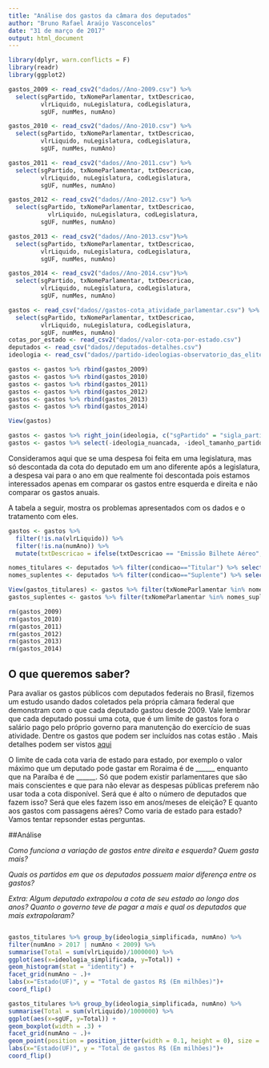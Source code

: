 ```yaml
---
title: "Análise dos gastos da câmara dos deputados"
author: "Bruno Rafael Araújo Vasconcelos"
date: "31 de março de 2017"
output: html_document
---
```


```r
library(dplyr, warn.conflicts = F)
library(readr)
library(ggplot2)

```

```r
gastos_2009 <- read_csv2("dados//Ano-2009.csv") %>% 
  select(sgPartido, txNomeParlamentar, txtDescricao, 
         vlrLiquido, nuLegislatura, codLegislatura, 
         sgUF, numMes, numAno)

gastos_2010 <- read_csv2("dados//Ano-2010.csv") %>% 
  select(sgPartido, txNomeParlamentar, txtDescricao, 
         vlrLiquido, nuLegislatura, codLegislatura, 
         sgUF, numMes, numAno)

gastos_2011 <- read_csv2("dados//Ano-2011.csv") %>% 
  select(sgPartido, txNomeParlamentar, txtDescricao, 
         vlrLiquido, nuLegislatura, codLegislatura, 
         sgUF, numMes, numAno)

gastos_2012 <- read_csv2("dados//Ano-2012.csv") %>% 
  select(sgPartido, txNomeParlamentar, txtDescricao, 
           vlrLiquido, nuLegislatura, codLegislatura, 
         sgUF, numMes, numAno)

gastos_2013 <- read_csv2("dados//Ano-2013.csv")%>% 
  select(sgPartido, txNomeParlamentar, txtDescricao, 
         vlrLiquido, nuLegislatura, codLegislatura, 
         sgUF, numMes, numAno)

gastos_2014 <- read_csv2("dados//Ano-2014.csv")%>% 
  select(sgPartido, txNomeParlamentar, txtDescricao, 
         vlrLiquido, nuLegislatura, codLegislatura, 
         sgUF, numMes, numAno)

gastos <- read_csv("dados//gastos-cota_atividade_parlamentar.csv") %>%
  select(sgPartido, txNomeParlamentar, txtDescricao, 
         vlrLiquido, nuLegislatura, codLegislatura, 
         sgUF, numMes, numAno)
cotas_por_estado <- read_csv2("dados//valor-cota-por-estado.csv")
deputados <- read_csv("dados//deputados-detalhes.csv")
ideologia <- read_csv("dados//partido-ideologias-observatorio_das_elites.csv")

gastos <- gastos %>% rbind(gastos_2009)
gastos <- gastos %>% rbind(gastos_2010)
gastos <- gastos %>% rbind(gastos_2011)
gastos <- gastos %>% rbind(gastos_2012)
gastos <- gastos %>% rbind(gastos_2013)
gastos <- gastos %>% rbind(gastos_2014)

View(gastos)

gastos <- gastos %>% right_join(ideologia, c("sgPartido" = "sigla_partido"))
gastos <- gastos %>% select(-ideologia_nuancada, -ideol_tamanho_partido, -nome_partido)

```

Consideramos aqui que se uma despesa foi feita em uma legislatura, mas só descontada da cota do deputado em um ano diferente após a legislatura, a despesa vai para o ano em que realmente foi descontada pois estamos interessados apenas em comparar os gastos entre esquerda e direita e não comparar os gastos anuais.

A tabela a seguir, mostra os problemas apresentados com os dados e o tratamento com eles.

```r
gastos <- gastos %>% 
  filter(!is.na(vlrLiquido)) %>%
  filter(!is.na(numAno)) %>%
  mutate(txtDescricao = ifelse(txtDescricao == "Emissão Bilhete Aéreo", "PASSAGENS AÉREAS", txtDescricao))

nomes_titulares <- deputados %>% filter(condicao=="Titular") %>% select(nomeParlamentar)
nomes_suplentes <- deputados %>% filter(condicao=="Suplente") %>% select(nomeParlamentar)

View(gastos_titulares) <- gastos %>% filter(txNomeParlamentar %in% nomes_titulares$nomeParlamentar)
gastos_suplentes <- gastos %>% filter(txNomeParlamentar %in% nomes_suplentes$nomeParlamentar)

rm(gastos_2009)
rm(gastos_2010)
rm(gastos_2011)
rm(gastos_2012)
rm(gastos_2013)
rm(gastos_2014)
```

## O que queremos saber?

Para avaliar os gastos públicos com deputados federais no Brasil, fizemos um estudo usando dados coletados pela própria câmara federal que demonstram com o que cada deputado gastou desde 2009. Vale lembrar que cada deputado possui uma cota, que é um limite de gastos fora o salário pago pelo próprio governo para manutenção do exercício de suas atividade. Dentre os gastos que podem ser incluídos nas cotas estão . Mais detalhes podem ser vistos [aqui](http://www2.camara.leg.br/comunicacao/assessoria-de-imprensa/cota-parlamentar)

O limite de cada cota varia de estado para estado, por exemplo o valor máximo que um deputado pode gastar em Roraima é de ______ enquanto que na Paraíba é de ______. Só que podem existir parlamentares que são mais conscientes e que para não elevar as despesas públicas preferem não usar toda a cota disponível. Será que é alto o número de deputados que fazem isso? Será que eles fazem isso em anos/meses de eleição? E quanto aos gastos com passagens aéres? Como varia de estado para estado? Vamos tentar repsonder estas perguntas.

##Análise

*Como funciona a variação de gastos entre direita e esquerda? Quem gasta mais?*

*Quais os partidos em que os deputados possuem maior diferença entre os gastos?*

*Extra: Algum deputado extrapolou a cota de seu estado ao longo dos anos? Quanto o governo teve de pagar a mais e qual os deputados que mais extrapolaram?*


```r

```

```r
gastos_titulares %>% group_by(ideologia_simplificada, numAno) %>% 
filter(numAno > 2017 | numAno < 2009) %>%
summarise(Total = sum(vlrLiquido)/1000000) %>%
ggplot(aes(x=ideologia_simplificada, y=Total)) + 
geom_histogram(stat = "identity") +
facet_grid(numAno ~ .)+
labs(x="Estado(UF)", y = "Total de gastos R$ (Em milhões)")+
coord_flip()

gastos_titulares %>% group_by(ideologia_simplificada, numAno) %>% 
summarise(Total = sum(vlrLiquido)/1000000) %>%
ggplot(aes(x=sgUF, y=Total)) + 
geom_boxplot(width = .3) +
facet_grid(numAno ~ .)+
geom_point(position = position_jitter(width = 0.1, height = 0), size = 2, alpha = 0.5)+
labs(x="Estado(UF)", y = "Total de gastos R$ (Em milhões)")+
coord_flip()
```